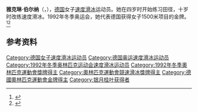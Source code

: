 {{NoteTA|G1=Sports}}
'''雅克琳·伯尔纳'''（{{lang-de|Jacqueline Börner}}，{{bd|1965年|3月30日||}}），[[德国|德国]]女子[[速度滑冰|速度滑冰]]运动员。她在四岁时开始练习田径，十岁时改练速度滑冰。1992年冬季奥运会，她代表德国获得女子1500米项目的金牌。<ref>{{Cite web|title=Jacqueline BORNER|url=https://www.olympic.org/jacqueline-borner|accessdate=2021-04-06|work=International Olympic Committee}}</ref><ref>{{cite web|url=https://www.olympedia.org/athletes/80776|title=Jacqueline Börner|work=Olympedia|accessdate=2021-04-07}}</ref>

== 参考资料 ==
{{reflist}}

{{奥林匹克运动会速度滑冰比赛女子1500米冠军}}

{{Authority control}}
{{DEFAULTSORT:Börner, Jacqueline}}
[[Category:德国女子速度滑冰运动员|Category:德国女子速度滑冰运动员]]
[[Category:德国奥运速度滑冰运动员|Category:德国奥运速度滑冰运动员]]
[[Category:1992年冬季奥林匹克运动会速度滑冰运动员|Category:1992年冬季奥林匹克运动会速度滑冰运动员]]
[[Category:1992年冬季奧林匹克運動會獎牌得主|Category:1992年冬季奧林匹克運動會獎牌得主]]
[[Category:奧林匹克運動會競速滑冰獎牌得主|Category:奧林匹克運動會競速滑冰獎牌得主]]
[[Category:德國奧林匹克運動會金牌得主|Category:德國奧林匹克運動會金牌得主]]
[[Category:银月桂叶获得者|Category:银月桂叶获得者]]